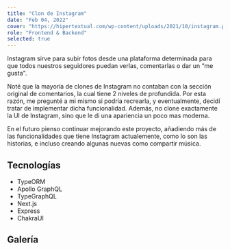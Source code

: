 ```yaml
---
title: "Clon de Instagram"
date: "Feb 04, 2022"
cover: "https://hipertextual.com/wp-content/uploads/2021/10/instagram.png"
role: "Frontend & Backend"
selected: true
---
```


Instagram sirve para subir fotos desde una plataforma determinada para que todos nuestros seguidores puedan verlas, comentarlas o dar un “me gusta".

Noté que la mayoría de clones de Instagram no contaban con la sección original de comentarios, la cual tiene 2 niveles de profundida. Por esta razón, me pregunté a mi mismo si podría recrearla, y eventualmente, decidí tratar de implementar dicha funcionalidad. Además, no clone exactamente la UI de Instagram, sino que le di una apariencia un poco mas moderna.

En el futuro pienso continuar mejorando este proyecto, añadiendo más de las funcionalidades que tiene Instagram actualemente, como lo son las historias, e incluso creando algunas nuevas como compartir música.


## Tecnologías

- TypeORM
- Apollo GraphQL
- TypeGraphQL
- Next.js
- Express
- ChakraUI

## Galería

<GalleryImage
  image="https://user-images.githubusercontent.com/73872769/162369311-11d1334c-a0da-4128-b3da-4d1dec1c0741.png"
  alt="publicaciones"
  caption="Donde puedes ver todas las publicaciones"
/>

<GalleryImage
  image="https://user-images.githubusercontent.com/73872769/162369342-7792e1b4-1bee-40d6-a2d6-b1f5ed3280cb.png"
  alt="publicaciones"
  caption="Lista de publicaciones"
/>

<GalleryImage
  image="https://user-images.githubusercontent.com/73872769/162369377-f0f36c6b-08cd-4470-b3c2-ad742d90336c.png"
  alt="respuestas"
  caption="Respondiendo a otra respuestas"
/>

<GalleryImage
  image="https://user-images.githubusercontent.com/73872769/162369407-32081e60-2981-40c2-973f-d18ad331dfc9.png"
  alt="me gustas"
  caption="Usuarios que han dado 'me gusta' a una publicación o comentario"
/>

<GalleryImage
  image="https://user-images.githubusercontent.com/73872769/162369428-6c824a68-74d2-4708-a9e7-6ad9b38af279.png"
  alt="perfil"
  caption="El perfil del usuario"
/>

<GalleryImage
  image="https://user-images.githubusercontent.com/73872769/162369444-60d2e94c-29f8-456c-bcaa-00073b077ed7.png"
  alt="crear una publicación"
  caption="Crer una publicación"
/>
